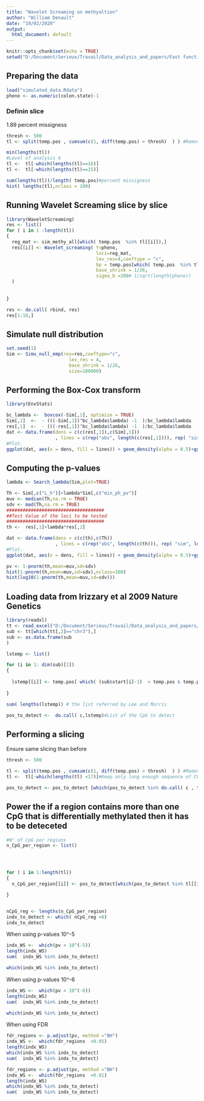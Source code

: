 ```yaml
---
title: "Wavelet Screaming on methyaltion"
author: "William Denault"
date: "19/02/2020"
output:
  html_document: default
---
```


```r
knitr::opts_chunk$set(echo = TRUE)
setwd("D:/Document/Serieux/Travail/Data_analysis_and_papers/Fast functional association analysis based on wavelets/additionnal_simulation_AOAS")
```

## Preparing the data


```r
load("simulated_data.Rdata")
pheno <- as.numeric(colon.state)-1

```

### Definin slice 

1.89 percent missigness
```r
thresh <- 500
tl <- split(temp.pos , cumsum(c(1, diff(temp.pos) > thresh)  ) ) #Remove case with too long distance

min(lengths(tl))
#Level of analysis 4
tl <-  tl[-which(lengths(tl)==16)]
tl <-  tl[-which(lengths(tl)==15)]

sum(lengths(tl))/length( temp.pos)#percent missigness
hist( lengths(tl),nclass = 100)

```


## Running Wavelet Screaming slice by slice


```r
library(WaveletScreaming)
res <- list()
for ( i in 1 :length(tl))
{
  reg_mat <- sim_methy_all[which( temp.pos  %in% tl[[i]]),]  
  res[[i]] <- Wavelet_screaming( Y=pheno,
                                 loci=reg_mat,
                                 lev_res=4,coeftype = "c",
                                 bp = temp.pos[which( temp.pos  %in% tl[[i]])],
                                 base_shrink = 1/26,
                                 sigma_b =200# 1/sqrt(length(pheno))
  )
  
  
}

```


```r
res <- do.call( rbind, res)
res[1:10,]

```

## Simulate null distribution
```r
set.seed(1)
Sim <- Simu_null_emp(res=res,coeftype="c",
                       lev_res = 4,
                       base_shrink = 1/26,
                       size=100000)
```


## Performing the Box-Cox transform
```r
library(EnvStats)

bc_lambda <-  boxcox(-Sim[,1], optimize = TRUE)
Sim[,1]  <-  - (((-Sim[,1])^bc_lambda$lambda) -1  )/bc_lambda$lambda
res[,1]  <-  - (((-res[,1])^bc_lambda$lambda) -1  )/bc_lambda$lambda
dat <- data.frame(dens = c(c(res[,1]),c(Sim[,1]))
                  , lines = c(rep("obs", length(c(res[,1]))), rep( "sim", length(c(Sim[,1]))) ))
#Plot.
ggplot(dat, aes(x = dens, fill = lines)) + geom_density(alpha = 0.5)+ggtitle("Test stat density")

```


## Computing the p-values

```r
lambda <- Search_lambda(Sim,plot=TRUE)

Th <- Sim[,c("L_h")]+lambda*Sim[,c("min_ph_pv")]
muv <- median(Th,na.rm = TRUE)
sdv <- mad(Th,na.rm = TRUE)
####################################
##Test Value of the loci to be tested
####################################
th <-  res[,1]+lambda*res[,2]

dat <- data.frame(dens = c(c(th),c(Th))
                  , lines = c(rep("obs", length(c(th))), rep( "sim", length(c(Th))) ))
#Plot.
ggplot(dat, aes(x = dens, fill = lines)) + geom_density(alpha = 0.5)+ggtitle("Test stat density")
```




```r

pv <- 1-pnorm(th,mean=muv,sd=sdv)
hist(1-pnorm(th,mean=muv,sd=sdv),nclass=100)
hist(log10(1-pnorm(th,mean=muv,sd=sdv)))
```



## Loading data from Irizzary et al 2009 Nature Genetics
```r
library(readxl)
tt <- read_excel("D:/Document/Serieux/Travail/Data_analysis_and_papers/Fast functional association analysis based on wavelets/additionnal_simulation_AOAS/41588_2009_BFng298_MOESM18_ESM.xls")
sub <- tt[which(tt[,2]=="chr3"),]
sub <- as.data.frame(sub
)

lstemp <- list()

for (i in 1: dim(sub)[1])
{
  
  lstemp[[i]] <- temp.pos[ which( (sub$start[i]-1)  < temp.pos & temp.pos < (sub$end[i] +1 ))]
  
}

sum( lengths(lstemp)) # the list referred by Lee and Morris

pos_to_detect <-  do.call( c,lstemp)#List of the CpG to detect


```



## Performing a slicing 

Ensure same slicing  than before

```r


thresh <- 500

tl <- split(temp.pos , cumsum(c(1, diff(temp.pos) > thresh)  ) ) #Remove case with too long distance
tl <-  tl[-which(lengths(tl) <17)]#Keep only long enough sequence of CPG

pos_to_detect <- pos_to_detect [which(pos_to_detect %in% do.call( c , tl))] #filtering out the CpG remove when slicing

```


## Power the if a region contains more than one CpG that is differentially methylated then it has to be deteceted
```r
#N° of CpG per regions
n_CpG_per_region <- list()




for ( i in 1:length(tl))
{
  n_CpG_per_region[[i]] <- pos_to_detect[which(pos_to_detect %in% tl[[i]])]

}


nCpG_reg <- lengths(n_CpG_per_region)
indx_to_detect <- which( nCpG_reg >0)
indx_to_detect


```


When using p-values 10^-5
```r
indx_WS <-  which(pv < 10^(-5))
length(indx_WS)
sum(  indx_WS %in% indx_to_detect)

which(indx_WS %in% indx_to_detect)
```

When using p-values 10^-6
```r
indx_WS <-  which(pv < 10^(-6))
length(indx_WS)
sum(  indx_WS %in% indx_to_detect)

which(indx_WS %in% indx_to_detect)
```


When using FDR

```r

fdr_regions <- p.adjust(pv, method ="BH")
indx_WS <-  which(fdr_regions  <0.05)
length(indx_WS)
which(indx_WS %in% indx_to_detect)
sum(  indx_WS %in% indx_to_detect)

```

```r
fdr_regions <- p.adjust(pv, method ="BH")
indx_WS <-  which(fdr_regions  <0.01)
length(indx_WS)
which(indx_WS %in% indx_to_detect)
sum(  indx_WS %in% indx_to_detect)

```

